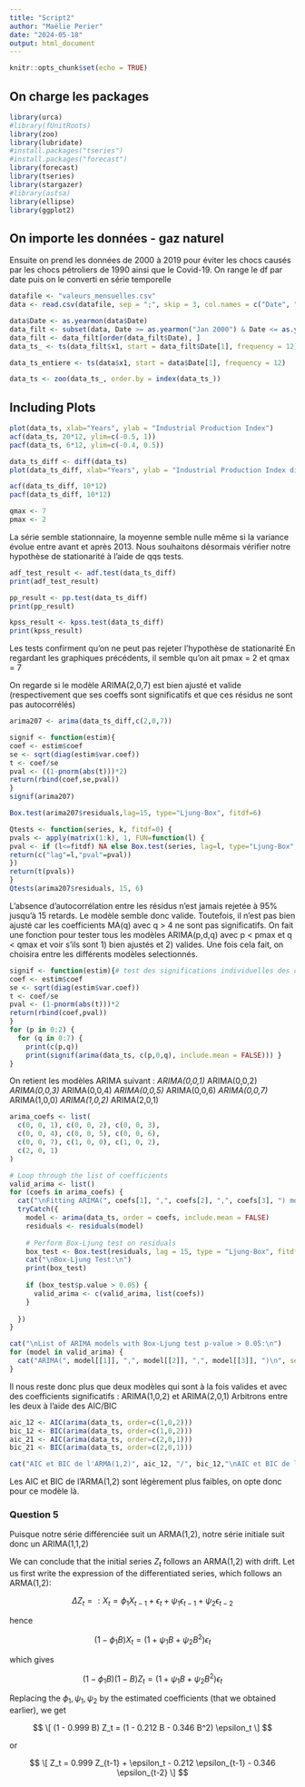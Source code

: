 ```yaml
---
title: "Script2"
author: "Maëlie Perier"
date: "2024-05-18"
output: html_document
---
```


```r
knitr::opts_chunk$set(echo = TRUE)
```
## On charge les packages

```r
library(urca)
#library(fUnitRoots)
library(zoo)
library(lubridate)
#install.packages("tseries")
#install.packages("forecast")
library(forecast)
library(tseries)
library(stargazer)
#library(astsa)
library(ellipse)
library(ggplot2)

```

## On importe les données - gaz naturel 
Ensuite on prend les données de 2000 à 2019 pour éviter les chocs causés par les chocs pétroliers de 1990 ainsi que le Covid-19. 
On range le df par date puis on le converti en série temporelle

```r
datafile <- "valeurs_mensuelles.csv"
data <- read.csv(datafile, sep = ";", skip = 3, col.names = c("Date", "x1", "ignore"))

data$Date <- as.yearmon(data$Date)
data_filt <- subset(data, Date >= as.yearmon("Jan 2000") & Date <= as.yearmon("Dec 2019"))
data_filt <- data_filt[order(data_filt$Date), ]
data_ts_ <- ts(data_filt$x1, start = data_filt$Date[1], frequency = 12)

data_ts_entiere <- ts(data$x1, start = data$Date[1], frequency = 12)

data_ts <- zoo(data_ts_, order.by = index(data_ts_))
```

## Including Plots


```r
plot(data_ts, xlab="Years", ylab = "Industrial Production Index")
acf(data_ts, 20*12, ylim=c(-0.5, 1))
pacf(data_ts, 6*12, ylim=c(-0.4, 0.5))
```

```r
data_ts_diff <- diff(data_ts)
plot(data_ts_diff, xlab="Years", ylab = "Industrial Production Index differencié")

acf(data_ts_diff, 10*12) 
pacf(data_ts_diff, 10*12)

qmax <- 7
pmax <- 2

```
La série semble stationnaire, la moyenne semble nulle même si la variance évolue entre avant et après 2013. Nous souhaitons désormais vérifier notre hypothèse de stationarité à l'aide de qqs tests. 

```r
adf_test_result <- adf.test(data_ts_diff)
print(adf_test_result)

pp_result <- pp.test(data_ts_diff)
print(pp_result)

kpss_result <- kpss.test(data_ts_diff)
print(kpss_result)
```
Les tests confirment qu'on ne peut pas rejeter l'hypothèse de stationarité 
En regardant les graphiques précédents, il semble qu'on ait pmax = 2 et qmax = 7 

On regarde si le modèle ARIMA(2,0,7) est bien ajusté et valide (respectivement que ses coeffs sont significatifs et que ces résidus ne sont pas autocorrélés)

```r
arima207 <- arima(data_ts_diff,c(2,0,7))

signif <- function(estim){
coef <- estim$coef
se <- sqrt(diag(estim$var.coef))
t <- coef/se
pval <- ((1-pnorm(abs(t)))*2)
return(rbind(coef,se,pval))
}
signif(arima207)

Box.test(arima207$residuals,lag=15, type="Ljung-Box", fitdf=6)

Qtests <- function(series, k, fitdf=0) {
pvals <- apply(matrix(1:k), 1, FUN=function(l) {
pval <- if (l<=fitdf) NA else Box.test(series, lag=l, type="Ljung-Box", fitdf=fitdf)$p.value 
return(c("lag"=l,"pval"=pval))
})
return(t(pvals))
}
Qtests(arima207$residuals, 15, 6)

```
L'absence d'autocorrélation entre les résidus n'est jamais rejetée à 95% jusqu'à 15 retards. Le modèle semble donc valide. Toutefois, il n'est pas bien ajusté car les coefficients MA(q) avec q > 4 ne sont pas significatifs. 
On fait une fonction pour tester tous les modèles ARIMA(p,d,q) avec p < pmax et q < qmax et voir s'ils sont 1) bien ajustés et 2) valides. Une fois cela fait, on choisira entre les différents modèles selectionnés. 


```r
signif <- function(estim){# test des significations individuelles des coefficients 
coef <- estim$coef
se <- sqrt(diag(estim$var.coef))
t <- coef/se
pval <- (1-pnorm(abs(t)))*2
return(rbind(coef,pval)) 
}
for (p in 0:2) { 
  for (q in 0:7) {
    print(c(p,q))
    print(signif(arima(data_ts, c(p,0,q), include.mean = FALSE))) }
}
```
On retient les modèles ARIMA suivant : 
*ARIMA(0,0,1)
*ARIMA(0,0,2)
*ARIMA(0,0,3)
*ARIMA(0,0,4)
*ARIMA(0,0,5)
*ARIMA(0,0,6)
*ARIMA(0,0,7)
*ARIMA(1,0,0)
*ARIMA(1,0,2)
*ARIMA(2,0,1)
```r
arima_coefs <- list(
  c(0, 0, 1), c(0, 0, 2), c(0, 0, 3),
  c(0, 0, 4), c(0, 0, 5), c(0, 0, 6),
  c(0, 0, 7), c(1, 0, 0), c(1, 0, 2),
  c(2, 0, 1)
)

# Loop through the list of coefficients
valid_arima <- list()
for (coefs in arima_coefs) {
  cat("\nFitting ARIMA(", coefs[1], ",", coefs[2], ",", coefs[3], ") model:\n", sep = "")
  tryCatch({
    model <- arima(data_ts, order = coefs, include.mean = FALSE)
    residuals <- residuals(model)
    
    # Perform Box-Ljung test on residuals
    box_test <- Box.test(residuals, lag = 15, type = "Ljung-Box", fitdf = sum(coefs))
    cat("\nBox-Ljung Test:\n")
    print(box_test)
    
    if (box_test$p.value > 0.05) {
      valid_arima <- c(valid_arima, list(coefs))
    }
    
  })
}

cat("\nList of ARIMA models with Box-Ljung test p-value > 0.05:\n")
for (model in valid_arima) {
  cat("ARIMA(", model[[1]], ",", model[[2]], ",", model[[3]], ")\n", sep = "")
}
```
Il nous reste donc plus que deux modèles qui sont à la fois valides et avec des coefficients significatifs : ARIMA(1,0,2) et ARIMA(2,0,1)
Arbitrons entre les deux à l'aide des AIC/BIC

```r
aic_12 <- AIC(arima(data_ts, order=c(1,0,2)))
bic_12 <- BIC(arima(data_ts, order=c(1,0,2)))
aic_21 <- AIC(arima(data_ts, order=c(2,0,1)))
bic_21 <- BIC(arima(data_ts, order=c(2,0,1)))

cat("AIC et BIC de l'ARMA(1,2)", aic_12, "/", bic_12,"\nAIC et BIC de l'ARMA(2,1)", aic_21, "/", bic_21)

```
Les AIC et BIC de l'ARMA(1,2) sont légèrement plus faibles, on opte donc pour ce modèle là. 

### Question 5
Puisque notre série différenciée suit un ARMA(1,2), notre série initiale suit donc un ARIMA(1,1,2) 

We can conclude that the initial series $Z_t$ follows an ARMA(1,2) with drift.
Let us first write the expression of the differentiated series, which follows an ARMA(1,2):

$$
\Delta Z_t =: X_t = \phi_1 X_{t-1} + \epsilon_t + \psi_1 \epsilon_{t-1} + \psi_2 \epsilon_{t-2}
$$

hence

$$
(1 - \phi_1 B)X_t = (1 + \psi_1 B + \psi_2 B^2) \epsilon_t
$$

which gives

$$
(1 - \phi_1 B)(1 - B)Z_t = (1 + \psi_1 B + \psi_2 B^2) \epsilon_t
$$

Replacing the $\phi_1, \psi_1, \psi_2$ by the estimated coefficients (that we obtained earlier), we get

$$
\[
(1 - 0.999 B) Z_t = (1 - 0.212 B - 0.346 B^2) \epsilon_t
\]
$$

or

$$
\[
Z_t = 0.999 Z_{t-1} + \epsilon_t - 0.212 \epsilon_{t-1} - 0.346 \epsilon_{t-2}
\]
$$


